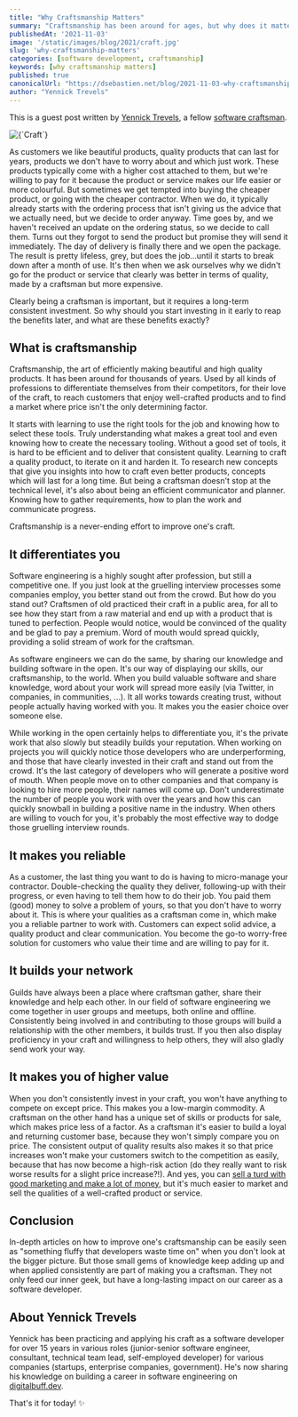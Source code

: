 ```yaml
---
title: "Why Craftsmanship Matters"
summary: "Craftsmanship has been around for ages, but why does it matter in software engineering?"
publishedAt: '2021-11-03'
image: '/static/images/blog/2021/craft.jpg'
slug: 'why-craftsmanship-matters'
categories: [software development, craftsmanship]
keywords: [why craftsmanship matters]
published: true
canonicalUrl: "https://dsebastien.net/blog/2021-11-03-why-craftsmanship-matters"
author: "Yennick Trevels"
---
```


This is a guest post written by [Yennick Trevels](https://twitter.com/yennickt), a fellow [software craftsman](https://digitalbuff.dev/).

<BlogPostCenteredContent>
  <Image
    alt={`Craft`}
    src={`/static/images/blog/2021/craft.jpg`}
    width={6000}
    height={4000}
    priority
  />
</BlogPostCenteredContent>

As customers we like beautiful products, quality products that can last for years, products we don't have to worry about and which just work. These products typically come with a higher cost attached to them, but we're willing to pay for it because the product or service makes our life easier or more colourful. But sometimes we get tempted into buying the cheaper product, or going with the cheaper contractor. When we do, it typically already starts with the ordering process that isn't giving us the advice that we actually need, but we decide to order anyway. Time goes by, and we haven't received an update on the ordering status, so we decide to call them. Turns out they forgot to send the product but promise they will send it immediately. The day of delivery is finally there and we open the package. The result is pretty lifeless, grey, but does the job...until it starts to break down after a month of use. It's then when we ask ourselves why we didn't go for the product or service that clearly was better in terms of quality, made by a craftsman but more expensive.

Clearly being a craftsman is important, but it requires a long-term consistent investment. So why should you start investing in it early to reap the benefits later, and what are these benefits exactly?

## What is craftsmanship
Craftsmanship, the art of efficiently making beautiful and high quality products. It has been around for thousands of years. Used by all kinds of professions to differentiate themselves from their competitors, for their love of the craft, to reach customers that enjoy well-crafted products and to find a market where price isn't the only determining factor.

It starts with learning to use the right tools for the job and knowing how to select these tools. Truly understanding what makes a great tool and even knowing how to create the necessary tooling. Without a good set of tools, it is hard to be efficient and to deliver that consistent quality.
Learning to craft a quality product, to iterate on it and harden it. To research new concepts that give you insights into how to craft even better products, concepts which will last for a long time.
But being a craftsman doesn't stop at the technical level, it's also about being an efficient communicator and planner. Knowing how to gather requirements, how to plan the work and communicate progress.

Craftsmanship is a never-ending effort to improve one's craft.

## It differentiates you
Software engineering is a highly sought after profession, but still a competitive one. If you just look at the gruelling interview processes some companies employ, you better stand out from the crowd. But how do you stand out?
Craftsmen of old practiced their craft in a public area, for all to see how they start from a raw material and end up with a product that is tuned to perfection. People would notice, would be convinced of the quality and be glad to pay a premium. Word of mouth would spread quickly, providing a solid stream of work for the craftsman.

As software engineers we can do the same, by sharing our knowledge and building software in the open. It's our way of displaying our skills, our craftsmanship, to the world. When you build valuable software and share knowledge, word about your work will spread more easily (via Twitter, in companies, in communities, ...). It all works towards creating trust, without people actually having worked with you. It makes you the easier choice over someone else.

While working in the open certainly helps to differentiate you, it's the private work that also slowly but steadily builds your reputation. When working on projects you will quickly notice those developers who are underperforming, and those that have clearly invested in their craft and stand out from the crowd. It's the last category of developers who will generate a positive word of mouth. When people move on to other companies and that company is looking to hire more people, their names will come up. Don't underestimate the number of people you work with over the years and how this can quickly snowball in building a positive name in the industry. When others are willing to vouch for you, it's probably the most effective way to dodge those gruelling interview rounds.

## It makes you reliable
As a customer, the last thing you want to do is having to micro-manage your contractor. Double-checking the quality they deliver, following-up with their progress, or even having to tell them how to do their job. You paid them (good) money to solve a problem of yours, so that you don't have to worry about it.
This is where your qualities as a craftsman come in, which make you a reliable partner to work with. Customers can expect solid advice, a quality product and clear communication. You become the go-to worry-free solution for customers who value their time and are willing to pay for it.

## It builds your network
Guilds have always been a place where craftsman gather, share their knowledge and help each other. In our field of software engineering we come together in user groups and meetups, both online and offline. Consistently being involved in and contributing to those groups will build a relationship with the other members, it builds trust. If you then also display proficiency in your craft and willingness to help others, they will also gladly send work your way.

## It makes you of higher value
When you don't consistently invest in your craft, you won't have anything to compete on except price. This makes you a low-margin commodity. A craftsman on the other hand has a unique set of skills or products for sale, which makes price less of a factor. As a craftsman it's easier to build a loyal and returning customer base, because they won't simply compare you on price. The consistent output of quality results also makes it so that price increases won't make your customers switch to the competition as easily, because that has now become a high-risk action (do they really want to risk worse results for a slight price increase?!).
And yes, you can [sell a turd with good marketing and make a lot of money](https://www.nationalgeographic.com/adventure/article/140729-dinosaur-coprolite-paleontology-dung-fossil-auction), but it's much easier to market and sell the qualities of a well-crafted product or service.

## Conclusion
In-depth articles on how to improve one's craftsmanship can be easily seen as "something fluffy that developers waste time on" when you don't look at the bigger picture. But those small gems of knowledge keep adding up and when applied consistently are part of making you a craftsman. They not only feed our inner geek, but have a long-lasting impact on our career as a software developer.

## About Yennick Trevels
Yennick has been practicing and applying his craft as a software developer for over 15 years in various roles (junior-senior software engineer, consultant, technical team lead, self-employed developer) for various companies (startups, enterprise companies, government). He's now sharing his knowledge on building a career in software engineering on [digitalbuff.dev](https://digitalbuff.dev).

That's it for today! ✨

<BlogPostSignature />
